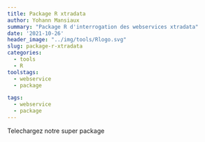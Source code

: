 ```yaml
---
title: Package R xtradata
author: Yohann Mansiaux
summary: "Package R d'interrogation des webservices xtradata"
date: '2021-10-26'
header_image: "../img/tools/Rlogo.svg"
slug: package-r-xtradata
categories:
  - tools
  - R
toolstags:
  - webservice
  - package

tags:
  - webservice
  - package
---
```


Telechargez notre super package